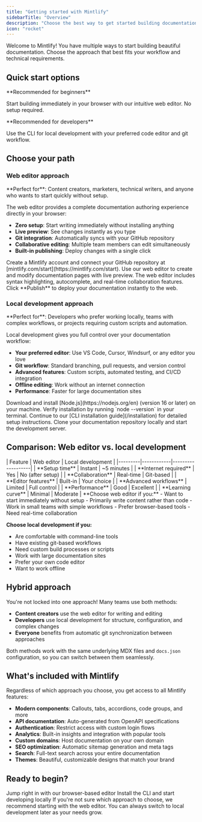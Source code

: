 ```yaml
---
title: "Getting started with Mintlify"
sidebarTitle: "Overview"
description: "Choose the best way to get started building documentation with Mintlify"
icon: "rocket"
---
```


Welcome to Mintlify! You have multiple ways to start building beautiful documentation. Choose the approach that best fits your workflow and technical requirements.

## Quick start options

<CardGroup cols={2}>
<Card title="Web editor" icon="mouse-pointer-2" href="/editor/getting-started">
  **Recommended for beginners**
  
  Start building immediately in your browser with our intuitive web editor. No setup required.
</Card>

<Card title="Local development" icon="terminal" href="/installation">
  **Recommended for developers**
  
  Use the CLI for local development with your preferred code editor and git workflow.
</Card>
</CardGroup>

## Choose your path

### Web editor approach

<Info>
**Perfect for**: Content creators, marketers, technical writers, and anyone who wants to start quickly without setup.
</Info>

The web editor provides a complete documentation authoring experience directly in your browser:

- **Zero setup**: Start writing immediately without installing anything
- **Live preview**: See changes instantly as you type
- **Git integration**: Automatically syncs with your GitHub repository
- **Collaborative editing**: Multiple team members can edit simultaneously
- **Built-in publishing**: Deploy changes with a single click

<Steps>
<Step title="Sign up and connect your repository">
  Create a Mintlify account and connect your GitHub repository at [mintlify.com/start](https://mintlify.com/start).
</Step>

<Step title="Start editing">
  Use our web editor to create and modify documentation pages with live preview.
  
  <Tip>
  The web editor includes syntax highlighting, autocomplete, and real-time collaboration features.
  </Tip>
</Step>

<Step title="Publish your changes">
  Click **Publish** to deploy your documentation instantly to the web.
</Step>
</Steps>

### Local development approach

<Info>
**Perfect for**: Developers who prefer working locally, teams with complex workflows, or projects requiring custom scripts and automation.
</Info>

Local development gives you full control over your documentation workflow:

- **Your preferred editor**: Use VS Code, Cursor, Windsurf, or any editor you love
- **Git workflow**: Standard branching, pull requests, and version control
- **Advanced features**: Custom scripts, automated testing, and CI/CD integration
- **Offline editing**: Work without an internet connection
- **Performance**: Faster for large documentation sites

<Steps>
<Step title="Install Node.js">
  Download and install [Node.js](https://nodejs.org/en) (version 16 or later) on your machine.
  
  <Check>
  Verify installation by running `node --version` in your terminal.
  </Check>
</Step>

<Step title="Install the Mintlify CLI">
  Continue to our [CLI installation guide](/installation) for detailed setup instructions.
</Step>

<Step title="Clone your repository">
  Clone your documentation repository locally and start the development server.
</Step>
</Steps>

## Comparison: Web editor vs. local development

<Tabs>
<Tab title="Feature comparison">
| Feature | Web editor | Local development |
|---------|------------|-------------------|
| **Setup time** | Instant | ~5 minutes |
| **Internet required** | Yes | No (after setup) |
| **Collaboration** | Real-time | Git-based |
| **Editor features** | Built-in | Your choice |
| **Advanced workflows** | Limited | Full control |
| **Performance** | Good | Excellent |
| **Learning curve** | Minimal | Moderate |
</Tab>

<Tab title="Use cases">
**Choose web editor if you:**
- Want to start immediately without setup
- Primarily write content rather than code
- Work in small teams with simple workflows
- Prefer browser-based tools
- Need real-time collaboration

**Choose local development if you:**
- Are comfortable with command-line tools
- Have existing git-based workflows
- Need custom build processes or scripts
- Work with large documentation sites
- Prefer your own code editor
- Want to work offline
</Tab>
</Tabs>

## Hybrid approach

<Note>
You're not locked into one approach! Many teams use both methods:

- **Content creators** use the web editor for writing and editing
- **Developers** use local development for structure, configuration, and complex changes
- **Everyone** benefits from automatic git synchronization between approaches
</Note>

Both methods work with the same underlying MDX files and `docs.json` configuration, so you can switch between them seamlessly.

## What's included with Mintlify

Regardless of which approach you choose, you get access to all Mintlify features:

- **Modern components**: Callouts, tabs, accordions, code groups, and more
- **API documentation**: Auto-generated from OpenAPI specifications  
- **Authentication**: Restrict access with custom login flows
- **Analytics**: Built-in insights and integration with popular tools
- **Custom domains**: Host documentation on your own domain
- **SEO optimization**: Automatic sitemap generation and meta tags
- **Search**: Full-text search across your entire documentation
- **Themes**: Beautiful, customizable designs that match your brand

## Ready to begin?

<CardGroup cols={2}>
<Card title="Start with web editor" icon="mouse-pointer-2" href="/editor/getting-started">
  Jump right in with our browser-based editor
</Card>

<Card title="Set up local development" icon="terminal" href="/installation">
  Install the CLI and start developing locally  
</Card>
</CardGroup>

<Tip>
If you're not sure which approach to choose, we recommend starting with the web editor. You can always switch to local development later as your needs grow.
</Tip>